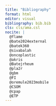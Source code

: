 ```yaml
---
title: "Bibliography"
format: html
editor: visual
bibliography: bib.bib
cls: cls/ama.csl
nocite: |
  @flame
  @bate2024external
  @batek360
  @sivabalah
  @oncoplastic
  @akris
  @Batejrheum
  @pla2r
  @gbm
  @FI
  @oremule2023mobile
  @CSOM
  @cpap
  @ETP
---
```



::: {#refs}
:::


